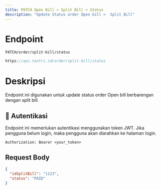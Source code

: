 ```yaml
---
title: PATCH Open Bill > Split Bill > Status
description: "Update Status order Open bill >  Split Bill"
---
```


# Endpoint

`PATCH/order/split-bill/status`

```ts
https://api.tantri.id/order/split-bill/status
```

# Deskripsi

Endpoint ini digunakan untuk update status order Open bill berbarengan dengan split bill.

## 🔑 Autentikasi

Endpoint ini memerlukan autentikasi menggunakan token JWT. Jika pengguna belum login, maka pengguna akan diarahkan ke halaman login.

```http
Authorization: Bearer <your_token>
```

## Request Body

```json
{
  "idSplitBill": "1123",
  "status": "PAID"
}
```
